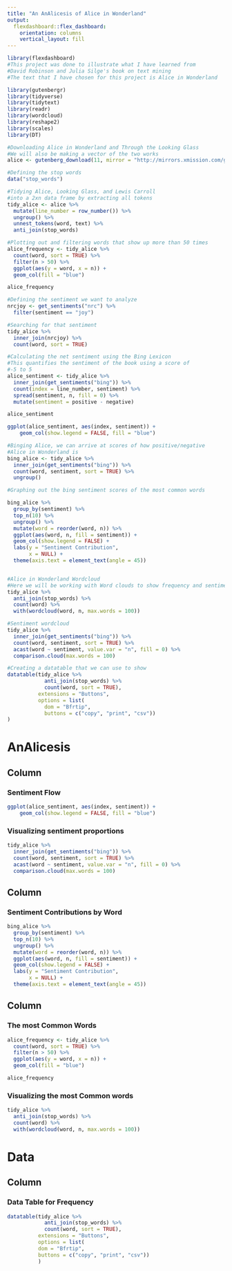 ```yaml
---
title: "An AnAlicesis of Alice in Wonderland"
output: 
  flexdashboard::flex_dashboard:
    orientation: columns
    vertical_layout: fill
---
```


```r
library(flexdashboard)
#This project was done to illustrate what I have learned from 
#David Robinson and Julia Silge's book on text mining
#The text that I have chosen for this project is Alice in Wonderland

library(gutenbergr)
library(tidyverse)
library(tidytext)
library(readr)
library(wordcloud)
library(reshape2)
library(scales)
library(DT)

#Downloading Alice in Wonderland and Through the Looking Glass
#We will also be making a vector of the two works
alice <- gutenberg_download(11, mirror = "http://mirrors.xmission.com/gutenberg/")

#Defining the stop words
data("stop_words")

#Tidying Alice, Looking Glass, and Lewis Carroll
#into a 2xn data frame by extracting all tokens
tidy_alice <- alice %>% 
  mutate(line_number = row_number()) %>%
  ungroup() %>%
  unnest_tokens(word, text) %>% 
  anti_join(stop_words)

#Plotting out and filtering words that show up more than 50 times
alice_frequency <- tidy_alice %>% 
  count(word, sort = TRUE) %>% 
  filter(n > 50) %>% 
  ggplot(aes(y = word, x = n)) +
  geom_col(fill = "blue")

alice_frequency

#Defining the sentiment we want to analyze
nrcjoy <- get_sentiments("nrc") %>% 
  filter(sentiment == "joy")

#Searching for that sentiment
tidy_alice %>% 
  inner_join(nrcjoy) %>% 
  count(word, sort = TRUE)

#Calculating the net sentiment using the Bing Lexicon
#This quantifies the sentiment of the book using a score of
#-5 to 5
alice_sentiment <- tidy_alice %>% 
  inner_join(get_sentiments("bing")) %>% 
  count(index = line_number, sentiment) %>% 
  spread(sentiment, n, fill = 0) %>% 
  mutate(sentiment = positive - negative)

alice_sentiment

ggplot(alice_sentiment, aes(index, sentiment)) + 
    geom_col(show.legend = FALSE, fill = "blue")

#Binging Alice, we can arrive at scores of how positive/negative 
#Alice in Wonderland is
bing_alice <- tidy_alice %>% 
  inner_join(get_sentiments("bing")) %>% 
  count(word, sentiment, sort = TRUE) %>% 
  ungroup()

#Graphing out the bing sentiment scores of the most common words

bing_alice %>% 
  group_by(sentiment) %>% 
  top_n(10) %>% 
  ungroup() %>% 
  mutate(word = reorder(word, n)) %>% 
  ggplot(aes(word, n, fill = sentiment)) +
  geom_col(show.legend = FALSE) +
  labs(y = "Sentiment Contribution", 
       x = NULL) +
  theme(axis.text = element_text(angle = 45))


#Alice in Wonderland Wordcloud
#Here we will be working with Word clouds to show frequency and sentiment
tidy_alice %>% 
  anti_join(stop_words) %>% 
  count(word) %>% 
  with(wordcloud(word, n, max.words = 100))

#Sentiment wordcloud
tidy_alice %>% 
  inner_join(get_sentiments("bing")) %>% 
  count(word, sentiment, sort = TRUE) %>% 
  acast(word ~ sentiment, value.var = "n", fill = 0) %>% 
  comparison.cloud(max.words = 100)

#Creating a datatable that we can use to show 
datatable(tidy_alice %>% 
            anti_join(stop_words) %>% 
            count(word, sort = TRUE),
          extensions = "Buttons",
          options = list(
            dom = "Bfrtip",
            buttons = c("copy", "print", "csv"))
)

```
# AnAlicesis


## Column {.tabset}

### Sentiment Flow

```r
ggplot(alice_sentiment, aes(index, sentiment)) + 
    geom_col(show.legend = FALSE, fill = "blue")
```

### Visualizing sentiment proportions

```r
tidy_alice %>% 
  inner_join(get_sentiments("bing")) %>% 
  count(word, sentiment, sort = TRUE) %>% 
  acast(word ~ sentiment, value.var = "n", fill = 0) %>% 
  comparison.cloud(max.words = 100)
```


## Column {data-width=400}


### Sentiment Contributions by Word

```r
bing_alice %>% 
  group_by(sentiment) %>% 
  top_n(10) %>% 
  ungroup() %>% 
  mutate(word = reorder(word, n)) %>% 
  ggplot(aes(word, n, fill = sentiment)) +
  geom_col(show.legend = FALSE) +
  labs(y = "Sentiment Contribution", 
       x = NULL) +
  theme(axis.text = element_text(angle = 45))
```


## Column {.tabset}

### The most Common Words
```r
alice_frequency <- tidy_alice %>% 
  count(word, sort = TRUE) %>% 
  filter(n > 50) %>% 
  ggplot(aes(y = word, x = n)) +
  geom_col(fill = "blue")

alice_frequency
```


### Visualizing the most Common words
```r
tidy_alice %>% 
  anti_join(stop_words) %>% 
  count(word) %>% 
  with(wordcloud(word, n, max.words = 100))
```

# Data

## Column

### Data Table for Frequency
```r
datatable(tidy_alice %>% 
            anti_join(stop_words) %>% 
            count(word, sort = TRUE),
          extensions = "Buttons",
          options = list(
          dom = "Bfrtip",
          buttons = c("copy", "print", "csv"))
          )
```